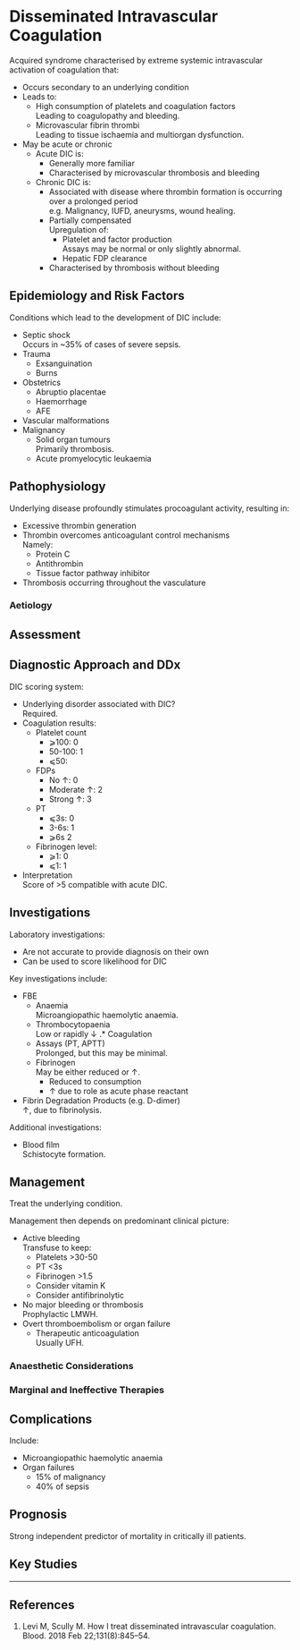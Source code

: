 # Disseminated Intravascular Coagulation


Acquired syndrome characterised by extreme systemic intravascular activation of coagulation that:

* Occurs secondary to an underlying condition
* Leads to:
	* High consumption of platelets and coagulation factors\
	Leading to coagulopathy and bleeding.
	* Microvascular fibrin thrombi\
	Leading to tissue ischaemia and multiorgan dysfunction.
* May be acute or chronic
	* Acute DIC is:
		* Generally more familiar
		* Characterised by microvascular thrombosis and bleeding
	* Chronic DIC is:
		* Associated with disease where thrombin formation is occurring over a prolonged period\
		e.g. Malignancy, IUFD, aneurysms, wound healing.
		* Partially compensated\
		Upregulation of:
			* Platelet and factor production\
			Assays may be normal or only slightly abnormal.
			* Hepatic FDP clearance
		* Characterised by thrombosis without bleeding

## Epidemiology and Risk Factors

Conditions which lead to the development of DIC include:

* Septic shock\
Occurs in ~35% of cases of severe sepsis.
* Trauma
	* Exsanguination
	* Burns
* Obstetrics
	* Abruptio placentae 
	* Haemorrhage
	* AFE
* Vascular malformations
* Malignancy
	* Solid organ tumours\
	Primarily thrombosis.
	* Acute promyelocytic leukaemia


## Pathophysiology

Underlying disease profoundly stimulates procoagulant activity, resulting in:

* Excessive thrombin generation
* Thrombin overcomes anticoagulant control mechanisms\
Namely:
	* Protein C
	* Antithrombin
	* Tissue factor pathway inhibitor
* Thrombosis occurring throughout the vasculature

### Aetiology

## Assessment

## Diagnostic Approach and DDx

DIC scoring system:

* Underlying disorder associated with DIC?\
Required.
* Coagulation results:
	* Platelet count
		* ⩾100: 0
		* 50-100: 1
		* ⩽50: 
	* FDPs
		* No ↑: 0
		* Moderate ↑: 2
		* Strong ↑: 3
	* PT
		* ⩽3s: 0
		* 3-6s: 1
		* ⩾6s 2
	* Fibrinogen level:
		* ⩾1: 0
		* ⩽1: 1
* Interpretation\
Score of >5 compatible with acute DIC.




## Investigations

Laboratory investigations:

* Are not accurate to provide diagnosis on their own
* Can be used to score likelihood for DIC

Key investigations include:

* FBE
	* Anaemia\
	Microangiopathic haemolytic anaemia.
	* Thrombocytopaenia\
	Low or rapidly ↓
.* Coagulation
	* Assays (PT, APTT)\
	Prolonged, but this may be minimal.
	* Fibrinogen\
	May be either reduced or ↑.
		* Reduced to consumption
		* ↑ due to role as acute phase reactant
* Fibrin Degradation Products (e.g. D-dimer)\
↑, due to fibrinolysis.

Additional investigations:

* Blood film\
	Schistocyte formation.



## Management

Treat the underlying condition.

Management then depends on predominant clinical picture:

* Active bleeding\
Transfuse to keep:
	* Platelets >30-50
	* PT <3s
	* Fibrinogen >1.5
	* Consider vitamin K
	* Consider antifibrinolytic
* No major bleeding or thrombosis\
Prophylactic LMWH.
* Overt thromboembolism or organ failure\
	* Therapeutic anticoagulation\
	Usually UFH.


### Anaesthetic Considerations

### Marginal and Ineffective Therapies

## Complications

Include:

* Microangiopathic haemolytic anaemia
* Organ failures
	* 15% of malignancy
	* 40% of sepsis

## Prognosis

Strong independent predictor of mortality in critically ill patients.

## Key Studies


---

## References


1. Levi M, Scully M. How I treat disseminated intravascular coagulation. Blood. 2018 Feb 22;131(8):845–54. 
